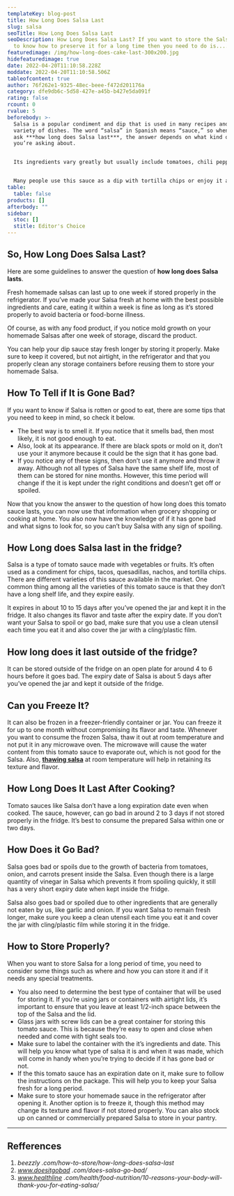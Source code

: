 ```yaml
---
templateKey: blog-post
title: How Long Does Salsa Last
slug: salsa
seoTitle: How Long Does Salsa Last
seoDescription: How Long Does Salsa Last? If you want to store the Salsa or want
  to know how to preserve it for a long time then you need to do is....
featuredimage: /img/how-long-does-cake-last-300x200.jpg
hidefeaturedimage: true
date: 2022-04-20T11:10:58.228Z
moddate: 2022-04-20T11:10:58.506Z
tableofcontent: true
author: 76f262e1-9325-48ec-beee-f472d201176a
category: dfe9db6c-5d58-427e-a45b-b427e5da091f
rating: false
rcount: 0
rvalue: 5
beforebody: >-
  Salsa is a popular condiment and dip that is used in many recipes and with a
  variety of dishes. The word “salsa” in Spanish means “sauce,” so when you
  ask ***how long does Salsa last***, the answer depends on what kind of Salsa
  you’re asking about.


  Its ingredients vary greatly but usually include tomatoes, chili peppers such as **jalapeno** or Serrano, garlic, onions, and fresh cilantro. Tomatoes are a key ingredient in it because they add flavor, texture, and viscosity to the Salsa’s base of chili peppers and other ingredients. There are more food items like **Spaghetti** that you can know how long will last.


  Many people use this sauce as a dip with tortilla chips or enjoy it alongside taco dinners, enchiladas, fajitas, and burritos. Salsa is also great for use in recipes that call for a tomato sauce or tomato paste.
table:
  table: false
products: []
afterbody: ""
sidebar:
  stoc: []
  stitle: Editor's Choice
---
```



## So, How Long Does Salsa Last?

Here are some guidelines to answer the question of **how long does Salsa lasts**.

Fresh homemade salsas can last up to one week if stored properly in the refrigerator. If you’ve made your Salsa fresh at home with the best possible ingredients and care, eating it within a week is fine as long as it’s stored properly to avoid bacteria or food-borne illness.

Of course, as with any food product, if you notice mold growth on your homemade Salsas after one week of storage, discard the product.

You can help your dip sauce stay fresh longer by storing it properly. Make sure to keep it covered, but not airtight, in the refrigerator and that you properly clean any storage containers before reusing them to store your homemade Salsa.

## How To Tell if It is Gone Bad?

If you want to know if Salsa is rotten or good to eat, there are some tips that you need to keep in mind, so check it below.

* The best way is to smell it. If you notice that it smells bad, then most likely, it is not good enough to eat.
* Also, look at its appearance. If there are black spots or mold on it, don’t use your it anymore because it could be the sign that it has gone bad.
* If you notice any of these signs, then don’t use it anymore and throw it away. Although not all types of Salsa have the same shelf life, most of them can be stored for nine months. However, this time period will change if the it is kept under the right conditions and doesn’t get off or spoiled.

Now that you know the answer to the question of how long does this tomato sauce lasts, you can now use that information when grocery shopping or cooking at home. You also now have the knowledge of if it has gone bad and what signs to look for, so you can’t buy Salsa with any sign of spoiling.

## How Long does Salsa last in the fridge?

Salsa is a type of tomato sauce made with vegetables or fruits. It’s often used as a condiment for chips, tacos, quesadillas, nachos, and tortilla chips. There are different varieties of this sauce available in the market. One common thing among all the varieties of this tomato sauce is that they don’t have a long shelf life, and they expire easily.

It expires in about 10 to 15 days after you’ve opened the jar and kept it in the fridge. It also changes its flavor and taste after the expiry date. If you don’t want your Salsa to spoil or go bad, make sure that you use a clean utensil each time you eat it and also cover the jar with a cling/plastic film.

## How long does it last outside of the fridge?

It can be stored outside of the fridge on an open plate for around 4 to 6 hours before it goes bad. The expiry date of Salsa is about 5 days after you’ve opened the jar and kept it outside of the fridge.

## Can you Freeze It?

It can also be frozen in a freezer-friendly container or jar. You can freeze it for up to one month without compromising its flavor and taste. Whenever you want to consume the frozen Salsa, thaw it out at room temperature and not put it in any microwave oven. The microwave will cause the water content from this tomato sauce to evaporate out, which is not good for the Salsa. Also, **[thawing salsa](https://www.wikihow.com/Freeze-Salsa)** at room temperature will help in retaining its texture and flavor.

## How Long Does It Last After Cooking?

Tomato sauces like Salsa don’t have a long expiration date even when cooked. The sauce, however, can go bad in around 2 to 3 days if not stored properly in the fridge. It’s best to consume the prepared Salsa within one or two days.

## How Does it Go Bad?

Salsa goes bad or spoils due to the growth of bacteria from tomatoes, onion, and carrots present inside the Salsa. Even though there is a large quantity of vinegar in Salsa which prevents it from spoiling quickly, it still has a very short expiry date when kept inside the fridge.

Salsa also goes bad or spoiled due to other ingredients that are generally not eaten by us, like garlic and onion. If you want Salsa to remain fresh longer, make sure you keep a clean utensil each time you eat it and cover the jar with cling/plastic film while storing it in the fridge.

## How to Store Properly?

When you want to store Salsa for a long period of time, you need to consider some things such as where and how you can store it and if it needs any special treatments.

* You also need to determine the best type of container that will be used for storing it. If you’re using jars or containers with airtight lids, it’s important to ensure that you leave at least 1/2-inch space between the top of the Salsa and the lid.
* Glass jars with screw lids can be a great container for storing this tomato sauce. This is because they’re easy to open and close when needed and come with tight seals too.  
* Make sure to label the container with the it’s ingredients and date. This will help you know what type of salsa it is and when it was made, which will come in handy when you’re trying to decide if it has gone bad or not.
* If the this tomato sauce has an expiration date on it, make sure to follow the instructions on the package. This will help you to keep your Salsa fresh for a long period.
* Make sure to store your homemade sauce in the refrigerator after opening it. Another option is to freeze it, though this method may change its texture and flavor if not stored properly. You can also stock up on canned or commercially prepared Salsa to store in your pantry.

- - -

## Refferences

1. *beezzly .com/how-to-store/how-long-does-salsa-last*
2. *www.doesitgobad .com/does-salsa-go-bad/*
3. *www.healthline .com/health/food-nutrition/10-reasons-your-body-will-thank-you-for-eating-salsa/*